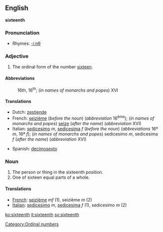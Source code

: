 ==English==
'''sixteenth'''

===Pronunciation===
*Rhymes: [[Rhymes:English:-iːnθ|-iːnθ]]

===Adjective===

# The ordinal form of the number [[sixteen]].

====Abbreviations====
:16th, 16<sup>th</sup>; (''in names of monarchs and popes'') XVI

====Translations====
{{top}}
*Dutch: [[zestiende]]
*French: [[seizième]] (''before the noun'') (''abbreviation'' 16<sup>ème</sup>); (''in names of monarchs and popes'') [[seize]] (''after the name'') (''abbreviation'' XVI)
*Italian: [[sedicesimo]] ''m'', [[sedicesima]] ''f'' (''before the noun'') (''abbreviations'' 16º ''m'', 16ª ''f''); (''in names of monarchs and popes'') sedicesimo ''m'', sedicesima ''f'' (''after the name'') (''abbreviation'' XVI)
{{mid}}
*Spanish: [[decimosexto]]
{{bottom}}

===Noun===

#The person or thing in the sixteenth position.
#One of sixteen equal parts of a whole.

====Translations====

*[[French]]: [[seizième]] ''mf'' (1), seizième ''m'' (2)
*[[Italian]]: [[sedicesimo]] ''m'', [[sedicesima]] ''f'' (1), sedicesimo ''m'' (2)

[[Category:Ordinal numbers]]

[[ko:sixteenth]]
[[it:sixteenth]]
[[sv:sixteenth]]